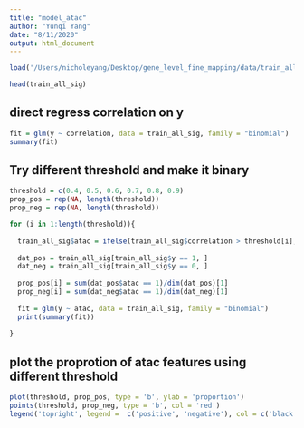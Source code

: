 ```yaml
---
title: "model_atac"
author: "Yunqi Yang"
date: "8/11/2020"
output: html_document
---
```


```r

load('/Users/nicholeyang/Desktop/gene_level_fine_mapping/data/train_all.RData')

```


```r

head(train_all_sig)

```

## direct regress correlation on y  
```r

fit = glm(y ~ correlation, data = train_all_sig, family = "binomial")
summary(fit)

```

## Try different threshold and make it binary

```r

threshold = c(0.4, 0.5, 0.6, 0.7, 0.8, 0.9)
prop_pos = rep(NA, length(threshold))
prop_neg = rep(NA, length(threshold))

for (i in 1:length(threshold)){
  
  train_all_sig$atac = ifelse(train_all_sig$correlation > threshold[i], 1, 0)
  
  dat_pos = train_all_sig[train_all_sig$y == 1, ]
  dat_neg = train_all_sig[train_all_sig$y == 0, ]
  
  prop_pos[i] = sum(dat_pos$atac == 1)/dim(dat_pos)[1]
  prop_neg[i] = sum(dat_neg$atac == 1)/dim(dat_neg)[1]
  
  fit = glm(y ~ atac, data = train_all_sig, family = "binomial")
  print(summary(fit))
  
}


```


## plot the proprotion of atac features using different threshold 
```r

plot(threshold, prop_pos, type = 'b', ylab = 'proportion')
points(threshold, prop_neg, type = 'b', col = 'red')
legend('topright', legend =  c('positive', 'negative'), col = c('black', 'red'), lty = 1)


```
